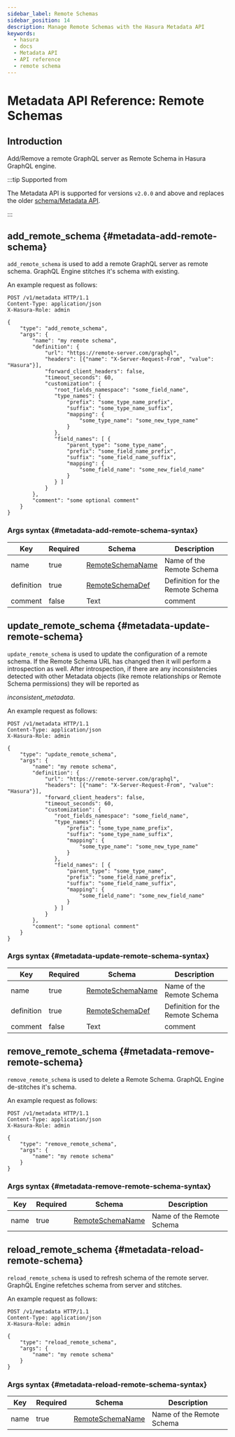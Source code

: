 ```yaml
---
sidebar_label: Remote Schemas
sidebar_position: 14
description: Manage Remote Schemas with the Hasura Metadata API
keywords:
  - hasura
  - docs
  - Metadata API
  - API reference
  - remote schema
---
```


# Metadata API Reference: Remote Schemas

## Introduction

Add/Remove a remote GraphQL server as Remote Schema in Hasura GraphQL
engine.

:::tip Supported from

The Metadata API is supported for versions `v2.0.0` and above and
replaces the older [schema/Metadata API](/api-reference/schema-metadata-api/index.mdx).

:::

## add_remote_schema {#metadata-add-remote-schema}

`add_remote_schema` is used to add a remote GraphQL server as remote
schema. GraphQL Engine stitches it's schema with existing.

An example request as follows:

```http
POST /v1/metadata HTTP/1.1
Content-Type: application/json
X-Hasura-Role: admin

{
    "type": "add_remote_schema",
    "args": {
        "name": "my remote schema",
        "definition": {
            "url": "https://remote-server.com/graphql",
            "headers": [{"name": "X-Server-Request-From", "value": "Hasura"}],
            "forward_client_headers": false,
            "timeout_seconds": 60,
            "customization": {
               "root_fields_namespace": "some_field_name",
               "type_names": {
                   "prefix": "some_type_name_prefix",
                   "suffix": "some_type_name_suffix",
                   "mapping": {
                       "some_type_name": "some_new_type_name"
                   }
               },
               "field_names": [ {
                   "parent_type": "some_type_name",
                   "prefix": "some_field_name_prefix",
                   "suffix": "some_field_name_suffix",
                   "mapping": {
                       "some_field_name": "some_new_field_name"
                   }
               } ]
            }
        },
        "comment": "some optional comment"
    }
}
```

### Args syntax {#metadata-add-remote-schema-syntax}

| Key        | Required | Schema                                                              | Description                      |
| ---------- | -------- | ------------------------------------------------------------------- | -------------------------------- |
| name       | true     | [RemoteSchemaName](/api-reference/syntax-defs.mdx#remoteschemaname) | Name of the Remote Schema        |
| definition | true     | [RemoteSchemaDef](/api-reference/syntax-defs.mdx#remoteschemadef)   | Definition for the Remote Schema |
| comment    | false    | Text                                                                | comment                          |

## update_remote_schema {#metadata-update-remote-schema}

`update_remote_schema` is used to update the configuration of a remote
schema. If the Remote Schema URL has changed then it will perform a
introspection as well. After introspection, if there are any
inconsistencies detected with other Metadata objects (like remote
relationships or Remote Schema permissions) they will be reported as

<em>inconsistent_metadata</em>.

An example request as follows:

```http
POST /v1/metadata HTTP/1.1
Content-Type: application/json
X-Hasura-Role: admin

{
    "type": "update_remote_schema",
    "args": {
        "name": "my remote schema",
        "definition": {
            "url": "https://remote-server.com/graphql",
            "headers": [{"name": "X-Server-Request-From", "value": "Hasura"}],
            "forward_client_headers": false,
            "timeout_seconds": 60,
            "customization": {
               "root_fields_namespace": "some_field_name",
               "type_names": {
                   "prefix": "some_type_name_prefix",
                   "suffix": "some_type_name_suffix",
                   "mapping": {
                       "some_type_name": "some_new_type_name"
                   }
               },
               "field_names": [ {
                   "parent_type": "some_type_name",
                   "prefix": "some_field_name_prefix",
                   "suffix": "some_field_name_suffix",
                   "mapping": {
                       "some_field_name": "some_new_field_name"
                   }
               } ]
            }
        },
        "comment": "some optional comment"
    }
}
```

### Args syntax {#metadata-update-remote-schema-syntax}

| Key        | Required | Schema                                                              | Description                      |
| ---------- | -------- | ------------------------------------------------------------------- | -------------------------------- |
| name       | true     | [RemoteSchemaName](/api-reference/syntax-defs.mdx#remoteschemaname) | Name of the Remote Schema        |
| definition | true     | [RemoteSchemaDef](/api-reference/syntax-defs.mdx#remoteschemadef)   | Definition for the Remote Schema |
| comment    | false    | Text                                                                | comment                          |

## remove_remote_schema {#metadata-remove-remote-schema}

`remove_remote_schema` is used to delete a Remote Schema. GraphQL Engine
de-stitches it's schema.

An example request as follows:

```http
POST /v1/metadata HTTP/1.1
Content-Type: application/json
X-Hasura-Role: admin

{
    "type": "remove_remote_schema",
    "args": {
        "name": "my remote schema"
    }
}
```

### Args syntax {#metadata-remove-remote-schema-syntax}

| Key  | Required | Schema                                                              | Description               |
| ---- | -------- | ------------------------------------------------------------------- | ------------------------- |
| name | true     | [RemoteSchemaName](/api-reference/syntax-defs.mdx#remoteschemaname) | Name of the Remote Schema |

## reload_remote_schema {#metadata-reload-remote-schema}

`reload_remote_schema` is used to refresh schema of the remote server.
GraphQL Engine refetches schema from server and stitches.

An example request as follows:

```http
POST /v1/metadata HTTP/1.1
Content-Type: application/json
X-Hasura-Role: admin

{
    "type": "reload_remote_schema",
    "args": {
        "name": "my remote schema"
    }
}
```

### Args syntax {#metadata-reload-remote-schema-syntax}

| Key  | Required | Schema                                                              | Description               |
| ---- | -------- | ------------------------------------------------------------------- | ------------------------- |
| name | true     | [RemoteSchemaName](/api-reference/syntax-defs.mdx#remoteschemaname) | Name of the Remote Schema |
